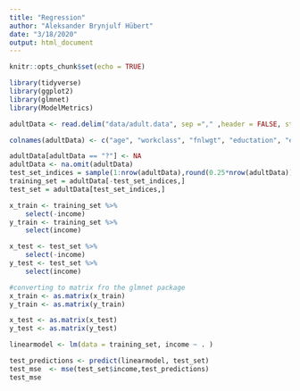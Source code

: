 ```yaml
---
title: "Regression"
author: "Aleksander Brynjulf Hübert"
date: "3/18/2020"
output: html_document
---
```


```r
knitr::opts_chunk$set(echo = TRUE)
```
```r
library(tidyverse)
library(ggplot2)
library(glmnet)
library(ModelMetrics)
```

```r
adultData <- read.delim("data/adult.data", sep ="," ,header = FALSE, strip.white = TRUE)

colnames(adultData) <- c("age", "workclass", "fnlwgt", "eductation", "education_num", "marital", "occupation", "relationship", "race", "sex", "capital_gain", "capital_loss", "hours_per_week", "native_country", "income")

adultData[adultData == "?"] <- NA
adultData <- na.omit(adultData)
test_set_indices = sample(1:nrow(adultData),round(0.25*nrow(adultData)),replace = FALSE)
training_set = adultData[-test_set_indices,] 
test_set = adultData[test_set_indices,] 

```

```r
x_train <- training_set %>%
    select(-income)
y_train <- training_set %>%
    select(income)

x_test <- test_set %>%
    select(-income)
y_test <- test_set %>%
    select(income)

#converting to matrix fro the glmnet package
x_train <- as.matrix(x_train)
y_train <- as.matrix(y_train)

x_test <- as.matrix(x_test)
y_test <- as.matrix(y_test)
```


```r
linearmodel <- lm(data = training_set, income ~ . )

test_predictions <- predict(linearmodel, test_set)
test_mse  <- mse(test_set$income,test_predictions)
test_mse
```

